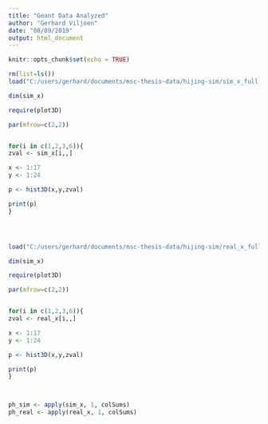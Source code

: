 ---
title: "Geant Data Analyzed"
author: "Gerhard Viljoen"
date: "08/09/2019"
output: html_document
---

```{r setup, include=FALSE}
knitr::opts_chunk$set(echo = TRUE)
```

```{r}
rm(list=ls())
load("C:/users/gerhard/documents/msc-thesis-data/hijing-sim/sim_x_full.rdata")

dim(sim_x)

require(plot3D)

par(mfrow=c(2,2))


for(i in c(1,2,3,6)){
zval <- sim_x[i,,]

x <- 1:17
y <- 1:24

p <- hist3D(x,y,zval)

print(p)
}




load("C:/users/gerhard/documents/msc-thesis-data/hijing-sim/real_x_full.rdata")

dim(sim_x)

require(plot3D)

par(mfrow=c(2,2))


for(i in c(1,2,3,6)){
zval <- real_x[i,,]

x <- 1:17
y <- 1:24

p <- hist3D(x,y,zval)

print(p)
}



ph_sim <- apply(sim_x, 1, colSums)
ph_real <- apply(real_x, 1, colSums)
```





















